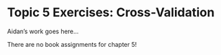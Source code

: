 # Topic 5 Exercises: Cross-Validation

Aidan's work goes here...

There are no book assignments for chapter 5!